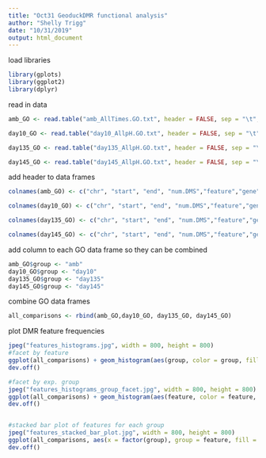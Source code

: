 ```yaml
---
title: "Oct31 GeoduckDMR functional analysis"
author: "Shelly Trigg"
date: "10/31/2019"
output: html_document
---
```



load libraries
```r
library(gplots)
library(ggplot2)
library(dplyr)
```

read in data
```r
amb_GO <- read.table("amb_AllTimes.GO.txt", header = FALSE, sep = "\t", stringsAsFactors = FALSE)

day10_GO <- read.table("day10_AllpH.GO.txt", header = FALSE, sep = "\t", stringsAsFactors = FALSE)

day135_GO <- read.table("day135_AllpH.GO.txt", header = FALSE, sep = "\t", stringsAsFactors = FALSE)

day145_GO <- read.table("day145_AllpH.GO.txt", header = FALSE, sep = "\t", stringsAsFactors = FALSE)


```

add header to data frames
```r
colnames(amb_GO) <- c("chr", "start", "end", "num.DMS","feature","gene","entry","entry.name","protein.name", "GO.IDs", "GO.terms")

colnames(day10_GO) <- c("chr", "start", "end", "num.DMS","feature","gene","entry","entry.name","protein.name", "GO.IDs", "GO.terms")

colnames(day135_GO) <- c("chr", "start", "end", "num.DMS","feature","gene","entry","entry.name","protein.name", "GO.IDs", "GO.terms")

colnames(day145_GO) <- c("chr", "start", "end", "num.DMS","feature","gene","entry","entry.name","protein.name", "GO.IDs", "GO.terms")

```

add column to each GO data frame so they can be combined
```r
amb_GO$group <- "amb"
day10_GO$group <- "day10"
day135_GO$group <- "day135"
day145_GO$group <- "day145"
```

combine GO data frames
```r
all_comparisons <- rbind(amb_GO,day10_GO, day135_GO, day145_GO)

```

plot DMR feature frequencies
```r
jpeg("features_histograms.jpg", width = 800, height = 800)
#facet by feature
ggplot(all_comparisons) + geom_histogram(aes(group, color = group, fill = group), stat = "count") + facet_wrap(~feature) + xlab("comparison") + ylab("number of features") + theme(legend.position = "none",axis.text.x = element_text(angle = 45))
dev.off()

#facet by exp. group
jpeg("features_histograms_group_facet.jpg", width = 800, height = 800)
ggplot(all_comparisons) + geom_histogram(aes(feature, color = feature, fill = feature), stat = "count") + facet_wrap(~group)
dev.off()


#stacked bar plot of features for each group
jpeg("features_stacked_bar_plot.jpg", width = 800, height = 800)
ggplot(all_comparisons, aes(x = factor(group), group = feature, fill = feature)) + geom_bar(position = "fill") + ylab("fraction of all features") + xlab("comparison")
dev.off()

```